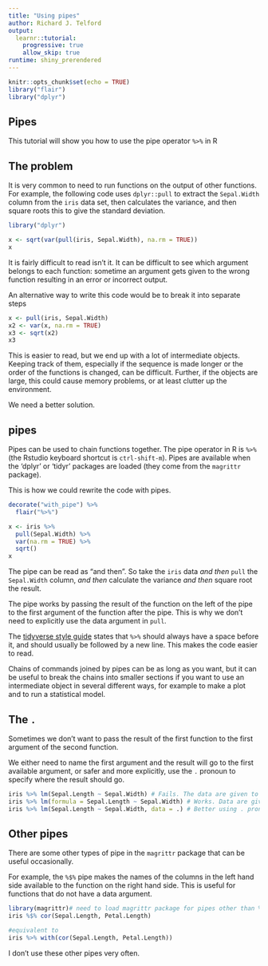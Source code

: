 ```yaml
---
title: "Using pipes"
author: Richard J. Telford
output: 
  learnr::tutorial:
    progressive: true
    allow_skip: true
runtime: shiny_prerendered
---
```


```r
knitr::opts_chunk$set(echo = TRUE)
library("flair")
library("dplyr")
```


## Pipes

This tutorial will show you how to use the pipe operator `%>%` in R

## The problem

It is very common to need to run functions on the output of other functions. 
For example, the following code uses `dplyr::pull` to extract the `Sepal.Width` column from the `iris` data set, then calculates the variance, and then square roots this to give the standard deviation.

```r
library("dplyr")

x <- sqrt(var(pull(iris, Sepal.Width), na.rm = TRUE))
x
```

It is fairly difficult to read isn't it. 
It can be difficult to see which argument belongs to each function: sometime an argument gets given to the wrong function resulting in an error or incorrect output.

An alternative way to write this code would be to break it into separate steps

```r
x <- pull(iris, Sepal.Width)
x2 <- var(x, na.rm = TRUE)
x3 <- sqrt(x2)
x3
```

This is easier to read, but we end up with a lot of intermediate objects.
Keeping track of them, especially if the sequence is made longer or the order of the functions is changed, can be difficult.
Further, if the objects are large, this could cause memory problems, or at least clutter up the environment.

We need a better solution.

## pipes

Pipes can be used to chain functions together. 
The pipe operator in R is `%>%` (the Rstudio keyboard shortcut is `ctrl-shift-m`). 
Pipes are available when the 'dplyr' or 'tidyr' packages are loaded (they come from the `magrittr` package). 

This is how we could rewrite the code with pipes.

```r
decorate("with_pipe") %>% 
  flair("%>%")
```


```r
x <- iris %>%
  pull(Sepal.Width) %>% 
  var(na.rm = TRUE) %>% 
  sqrt()
x
```

The pipe can be read as "and then". So take the `iris` data _and then_ `pull` the `Sepal.Width` column, _and then_ calculate the variance _and then_ square root the result.

The pipe works by passing the result of the function on the left of the pipe to the first argument of the function after the pipe.
This is why we don't need to explicitly use the data argument in `pull`.

The [tidyverse style guide](https://style.tidyverse.org/pipes.html) states that `%>%` should always have a space before it, and should usually be followed by a new line. 
This makes the code easier to read.

Chains of commands joined by pipes can be as long as you want, but it can be useful to break the chains into smaller sections if you want to use an intermediate object in several different ways, for example to make a plot and to run a statistical model.


## The `.`

Sometimes we don't want to pass the result of the first function to the first argument of the second function.

We either need to name the first argument and the result will go to the first available argument, or safer and more explicitly, use the `.` pronoun to specify where the result should go. 

```r
iris %>% lm(Sepal.Length ~ Sepal.Width) # Fails. The data are given to the first argument which should be the formula
iris %>% lm(formula = Sepal.Length ~ Sepal.Width) # Works. Data are given to first available argument. Confusing
iris %>% lm(Sepal.Length ~ Sepal.Width, data = .) # Better using . pronoun
```

## Other pipes

There are some other types of pipe in the `magrittr` package that can be useful occasionally.

For example, the `%$%` pipe makes the names of the columns in the left hand side available to the function on the right hand side. 
This is useful for functions that do not have a data argument. 

```r
library(magrittr)# need to load magrittr package for pipes other than %>%
iris %$% cor(Sepal.Length, Petal.Length)

#equivalent to 
iris %>% with(cor(Sepal.Length, Petal.Length))


```

I don't use these other pipes very often.